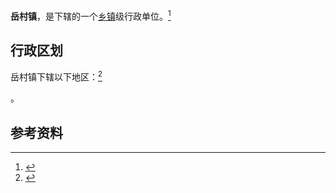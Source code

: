 {{中国乡级行政区|41/01/83/109/000}}

'''岳村镇'''，是{{PRC admin/fullname|41/01/83/109/000|3}}下辖的一个[[乡镇|乡镇]]级行政单位。<ref>{{PRC admin/ref sgc|{{PRC admin/parent|41/01/83/109/000}}}}</ref>

== 行政区划 ==

岳村镇下辖以下地区：<ref>{{PRC admin/ref sgc|41/01/83/109/000}}</ref>

{{PRC admin/children|41/01/83/109/000}}。

== 参考资料 ==

{{reflist}}

{{行政区划小作品}}
{{PRC admin/navcat|41/01/83/109/000}}